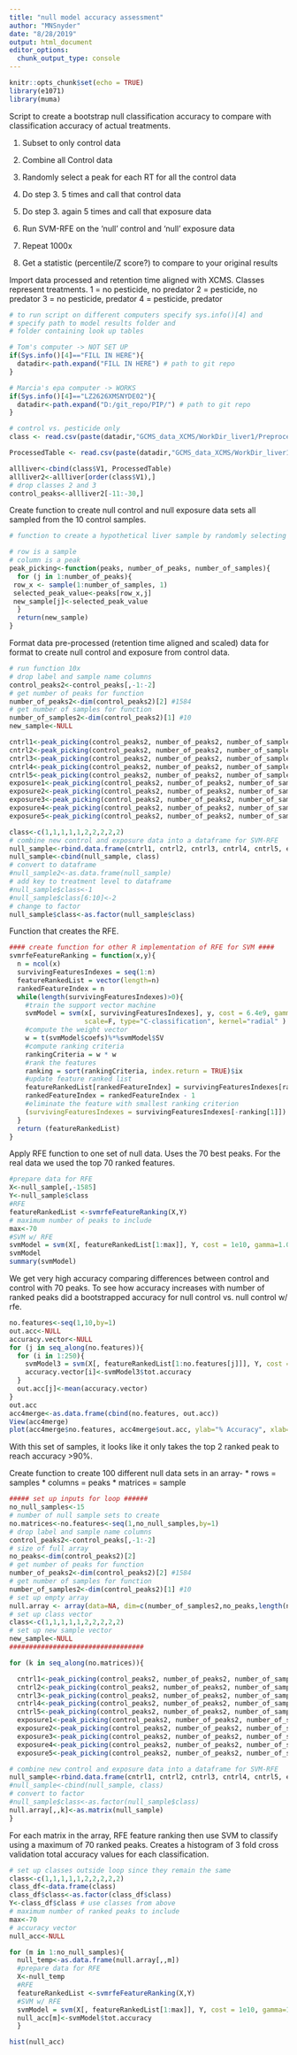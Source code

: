 ```yaml
---
title: "null model accuracy assessment"
author: "MNSnyder"
date: "8/28/2019"
output: html_document
editor_options: 
  chunk_output_type: console
---
```


```r
knitr::opts_chunk$set(echo = TRUE)
library(e1071)
library(muma)
```


Script to create a bootstrap null classification accuracy to compare with classification accuracy of actual treatments.

1. Subset to only control data

2. Combine all Control data 

3. Randomly select a peak for each RT for all the control data 

4. Do step 3. 5 times and call that control data

5. Do step 3. again 5 times  and call that exposure data

6. Run SVM-RFE on the 'null' control and 'null' exposure data

7. Repeat 1000x

8. Get a statistic (percentile/Z score?) to compare to your original results

Import data processed and retention time aligned with XCMS. 
Classes represent treatments.
1 = no pesticide, no predator
2 = pesticide, no predator
3 = no pesticide, predator
4 = pesticide, predator


```r
# to run script on different computers specify sys.info()[4] and
# specify path to model results folder and
# folder containing look up tables

# Tom's computer -> NOT SET UP
if(Sys.info()[4]=="FILL IN HERE"){
  datadir<-path.expand("FILL IN HERE") # path to git repo
}

# Marcia's epa computer -> WORKS
if(Sys.info()[4]=="LZ2626XMSNYDE02"){
  datadir<-path.expand("D:/git_repo/PIP/") # path to git repo
}
```


```r
# control vs. pesticide only
class <- read.csv(paste(datadir,"GCMS_data_XCMS/WorkDir_liver1/Preprocessing_Data_a/class.csv", sep=""), header =TRUE, sep=",")

ProcessedTable <- read.csv(paste(datadir,"GCMS_data_XCMS/WorkDir_liver1/Preprocessing_Data_a/ProcessedTable.csv", sep=""), header = TRUE, sep=",")

allliver<-cbind(class$V1, ProcessedTable)
allliver2<-allliver[order(class$V1),]
# drop classes 2 and 3
control_peaks<-allliver2[-11:-30,]
```

Create function to create null control and null exposure data sets all sampled from the 10 control samples. 

```r
# function to create a hypothetical liver sample by randomly selecting from a number of real samples in a dataframe

# row is a sample
# column is a peak
peak_picking<-function(peaks, number_of_peaks, number_of_samples){
  for (j in 1:number_of_peaks){
 row_x <- sample(1:number_of_samples, 1)
 selected_peak_value<-peaks[row_x,j]
 new_sample[j]<-selected_peak_value
  }
  return(new_sample)
}
```

Format data pre-processed (retention time aligned and scaled) data for format to create null control and exposure from control data.
```r
# run function 10x
# drop label and sample name columns
control_peaks2<-control_peaks[,-1:-2]
# get number of peaks for function
number_of_peaks2<-dim(control_peaks2)[2] #1584
# get number of samples for function
number_of_samples2<-dim(control_peaks2)[1] #10
new_sample<-NULL

cntrl1<-peak_picking(control_peaks2, number_of_peaks2, number_of_samples2)
cntrl2<-peak_picking(control_peaks2, number_of_peaks2, number_of_samples2)
cntrl3<-peak_picking(control_peaks2, number_of_peaks2, number_of_samples2)
cntrl4<-peak_picking(control_peaks2, number_of_peaks2, number_of_samples2)
cntrl5<-peak_picking(control_peaks2, number_of_peaks2, number_of_samples2)
exposure1<-peak_picking(control_peaks2, number_of_peaks2, number_of_samples2)
exposure2<-peak_picking(control_peaks2, number_of_peaks2, number_of_samples2)
exposure3<-peak_picking(control_peaks2, number_of_peaks2, number_of_samples2)
exposure4<-peak_picking(control_peaks2, number_of_peaks2, number_of_samples2)
exposure5<-peak_picking(control_peaks2, number_of_peaks2, number_of_samples2)

class<-c(1,1,1,1,1,2,2,2,2,2)
# combine new control and exposure data into a dataframe for SVM-RFE
null_sample<-rbind.data.frame(cntrl1, cntrl2, cntrl3, cntrl4, cntrl5, exposure1, exposure2, exposure3, exposure4, exposure5)
null_sample<-cbind(null_sample, class)
# convert to dataframe
#null_sample2<-as.data.frame(null_sample)
# add key to treatment level to dataframe
#null_sample$class<-1
#null_sample$class[6:10]<-2
# change to factor
null_sample$class<-as.factor(null_sample$class)
```

Function that creates the RFE. 
```r
#### create function for other R implementation of RFE for SVM ####
svmrfeFeatureRanking = function(x,y){
  n = ncol(x)
  survivingFeaturesIndexes = seq(1:n)
  featureRankedList = vector(length=n)
  rankedFeatureIndex = n
  while(length(survivingFeaturesIndexes)>0){
    #train the support vector machine
    svmModel = svm(x[, survivingFeaturesIndexes], y, cost = 6.4e9, gamma=1.0e-10, cachesize=500,
                   scale=F, type="C-classification", kernel="radial" )
    #compute the weight vector
    w = t(svmModel$coefs)%*%svmModel$SV
    #compute ranking criteria
    rankingCriteria = w * w
    #rank the features
    ranking = sort(rankingCriteria, index.return = TRUE)$ix
    #update feature ranked list
    featureRankedList[rankedFeatureIndex] = survivingFeaturesIndexes[ranking[1]]
    rankedFeatureIndex = rankedFeatureIndex - 1
    #eliminate the feature with smallest ranking criterion
    (survivingFeaturesIndexes = survivingFeaturesIndexes[-ranking[1]])
  }
  return (featureRankedList)
}
```

Apply RFE function to one set of null data. Uses the 70 best peaks. For the real data we used the top 70 ranked features.
```r
#prepare data for RFE
X<-null_sample[,-1585]  
Y<-null_sample$class
#RFE
featureRankedList <-svmrfeFeatureRanking(X,Y)
# maximum number of peaks to include
max<-70
#SVM w/ RFE
svmModel = svm(X[, featureRankedList[1:max]], Y, cost = 1e10, gamma=1.0e-10, kernel="radial", cross=3 )
svmModel 
summary(svmModel)
```

We get very high accuracy comparing differences between control and control with 70 peaks. To see how accuracy increases with number of ranked peaks did a bootstrapped accuracy for null control vs. null control w/ rfe.
```r
no.features<-seq(1,10,by=1)
out.acc<-NULL
accuracy.vector<-NULL
for (j in seq_along(no.features)){
  for (i in 1:250){
    svmModel3 = svm(X[, featureRankedList[1:no.features[j]]], Y, cost = 1e10, kernel="radial", cross=3 )
    accuracy.vector[i]<-svmModel3$tot.accuracy
  }
  out.acc[j]<-mean(accuracy.vector)  
}
out.acc
acc4merge<-as.data.frame(cbind(no.features, out.acc))
View(acc4merge)
plot(acc4merge$no.features, acc4merge$out.acc, ylab="% Accuracy", xlab="Number of bins")
```
 
With this set of samples, it looks like it only takes the top 2 ranked peak to reach accuracy >90%.

Create function to create 100 different null data sets in an array-
* rows = samples 
* columns = peaks 
* matrices = sample
```r
##### set up inputs for loop ######
no_null_samples<-15
# number of null sample sets to create
no.matrices<-no.features<-seq(1,no_null_samples,by=1)
# drop label and sample name columns
control_peaks2<-control_peaks[,-1:-2]
# size of full array 
no_peaks<-dim(control_peaks2)[2]
# get number of peaks for function
number_of_peaks2<-dim(control_peaks2)[2] #1584
# get number of samples for function
number_of_samples2<-dim(control_peaks2)[1] #10
# set up empty array
null.array <- array(data=NA, dim=c(number_of_samples2,no_peaks,length(no.matrices)))
# set up class vector
class<-c(1,1,1,1,1,2,2,2,2,2)
# set up new sample vector
new_sample<-NULL
##################################

for (k in seq_along(no.matrices)){

  cntrl1<-peak_picking(control_peaks2, number_of_peaks2, number_of_samples2)
  cntrl2<-peak_picking(control_peaks2, number_of_peaks2, number_of_samples2)
  cntrl3<-peak_picking(control_peaks2, number_of_peaks2, number_of_samples2)
  cntrl4<-peak_picking(control_peaks2, number_of_peaks2, number_of_samples2)
  cntrl5<-peak_picking(control_peaks2, number_of_peaks2, number_of_samples2)
  exposure1<-peak_picking(control_peaks2, number_of_peaks2, number_of_samples2)
  exposure2<-peak_picking(control_peaks2, number_of_peaks2, number_of_samples2)
  exposure3<-peak_picking(control_peaks2, number_of_peaks2, number_of_samples2)
  exposure4<-peak_picking(control_peaks2, number_of_peaks2, number_of_samples2)
  exposure5<-peak_picking(control_peaks2, number_of_peaks2, number_of_samples2)

# combine new control and exposure data into a dataframe for SVM-RFE
null_sample<-rbind.data.frame(cntrl1, cntrl2, cntrl3, cntrl4, cntrl5, exposure1, exposure2, exposure3, exposure4, exposure5)
#null_sample<-cbind(null_sample, class)
# convert to factor
#null_sample$class<-as.factor(null_sample$class)
null.array[,,k]<-as.matrix(null_sample)
}
```

For each matrix in the array, RFE feature ranking then use SVM to classify using a maximum of 70 ranked peaks. Creates a histogram of 3 fold cross validation total accuracy values for each classification.

```r
# set up classes outside loop since they remain the same
class<-c(1,1,1,1,1,2,2,2,2,2)
class_df<-data.frame(class)
class_df$class<-as.factor(class_df$class)
Y<-class_df$class # use classes from above
# maximum number of ranked peaks to include
max<-70
# accuracy vector
null_acc<-NULL

for (m in 1:no_null_samples){
  null_temp<-as.data.frame(null.array[,,m])
  #prepare data for RFE
  X<-null_temp  
  #RFE
  featureRankedList <-svmrfeFeatureRanking(X,Y)
  #SVM w/ RFE
  svmModel = svm(X[, featureRankedList[1:max]], Y, cost = 1e10, gamma=1.0e-10, kernel="radial", cross=3 )
  null_acc[m]<-svmModel$tot.accuracy
  }

hist(null_acc)

```



